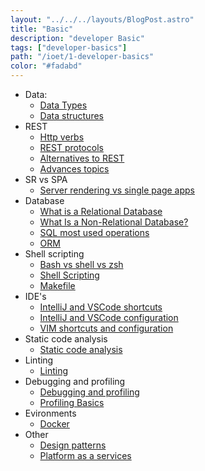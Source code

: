 ```yaml
---
layout: "../../../layouts/BlogPost.astro"
title: "Basic"
description: "developer Basic"
tags: ["developer-basics"]
path: "/ioet/1-developer-basics"
color: "#fadabd"
---
```


- Data:
  - [Data Types](/ioet-juniors-learning-path/ioet/1-developer-basics/1_data/1-1_data_types_new)
  - [Data structures](/ioet-juniors-learning-path/ioet/1-developer-basics/1_data/1-2_data_structures_new)
- REST
  - [Http verbs](/ioet-juniors-learning-path/ioet/1-developer-basics/2_rest/2-1_http_verbs)
  - [REST protocols](/ioet-juniors-learning-path/ioet/1-developer-basics/2_rest/2-2_rest_protocols)
  - [Alternatives to REST](/ioet-juniors-learning-path/ioet/1-developer-basics/2_rest/2-3_alternatives_to_rest)
  - [Advances topics](/ioet-juniors-learning-path/ioet/1-developer-basics/2_rest/2-4_advance_topics)
- SR vs SPA
  - [Server rendering vs single page apps](/ioet-juniors-learning-path/ioet/1-developer-basics/3_sr_vs_spa/sr_vs_spa)
- Database
  - [What is a Relational Database](/ioet-juniors-learning-path/ioet/1-developer-basics/4_database/4-1_relational_db)
  - [What Is a Non-Relational Database?](/ioet-juniors-learning-path/ioet/1-developer-basics/4_database/4-2_non_relational_db)
  - [SQL most used operations](/ioet-juniors-learning-path/ioet/1-developer-basics/4_database/4-4_sql_most_used_operations)
  - [ORM](/ioet-juniors-learning-path/ioet/1-developer-basics/4_database/4-5_orm)
- Shell scripting
  - [Bash vs shell vs zsh](/ioet-juniors-learning-path/ioet/1-developer-basics/5_shell_scripting/5-1_bash_shell_zsh)
  - [Shell Scripting](/ioet-juniors-learning-path/ioet/1-developer-basics/5_shell_scripting/5-2_shell_scripting)
  - [Makefile](/ioet-juniors-learning-path/ioet/1-developer-basics/5_shell_scripting/5-3_makefile)
- IDE's
  - [IntelliJ and VSCode shortcuts](/ioet-juniors-learning-path/ioet/1-developer-basics/6_ides/6-1_intellij_vscode_shortcuts)
  - [IntelliJ and VSCode configuration](/ioet-juniors-learning-path/ioet/1-developer-basics/6_ides/6-2_intellij_vscode_configuration)
  - [VIM shortcuts and configuration](/ioet-juniors-learning-path/ioet/1-developer-basics/6_ides/6-3_vim_shorcuts_and_configuration)
- Static code analysis
  - [Static code analysis](/ioet-juniors-learning-path/ioet/1-developer-basics/7_static_code_analysis/static_code_analysis)
- Linting
  - [Linting](/ioet-juniors-learning-path/ioet/1-developer-basics/8_linting/linting)
- Debugging and profiling
  - [Debugging and profiling](/ioet-juniors-learning-path/ioet/1-developer-basics/9_debugging_and_profiling/debugging_with_vscode)
  - [Profiling Basics](/ioet-juniors-learning-path/ioet/1-developer-basics/9_debugging_and_profiling/profiling_basics)
- Evironments
  - [Docker](/ioet-juniors-learning-path/ioet/1-developer-basics/10_environments/docker)
- Other
  - [Design patterns](/ioet-juniors-learning-path/ioet/1-developer-basics/11_others/10-1_design_patterns)
  - [Platform as a services](/ioet-juniors-learning-path/ioet/1-developer-basics/11_others/11-1_PaaS)
